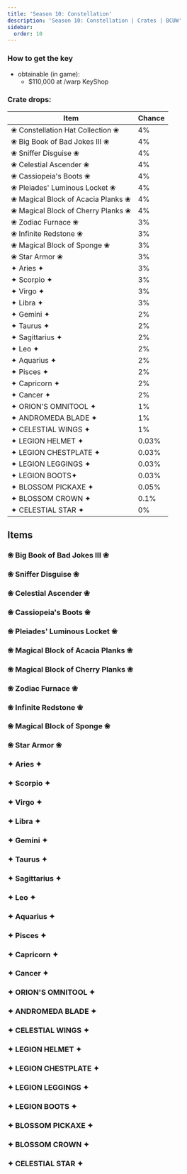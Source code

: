 ---
title: 'Season 10: Constellation'
description: 'Season 10: Constellation | Crates | BCUW'
sidebar:
  order: 10
---

### How to get the key
- obtainable (in game):
  - $110,000 at /warp KeyShop

### Crate drops:

| Item                                 | Chance |
|--------------------------------------|--------|
| ❀ Constellation Hat Collection ❀    | 4%     |
| ❀ Big Book of Bad Jokes III ❀       | 4%     |
| ❀ Sniffer Disguise ❀                | 4%     |
| ❀ Celestial Ascender ❀              | 4%     |
| ❀ Cassiopeia's Boots ❀              | 4%     |
| ❀ Pleiades' Luminous Locket ❀       | 4%     |
| ❀ Magical Block of Acacia Planks ❀  | 4%     |
| ❀ Magical Block of Cherry Planks ❀  | 4%     |
| ❀ Zodiac Furnace ❀                  | 3%     |
| ❀ Infinite Redstone ❀               | 3%     |
| ❀ Magical Block of Sponge ❀         | 3%     |
| ❀ Star Armor ❀                      | 3%     |
| ✦ Aries ✦                            | 3%     |
| ✦ Scorpio ✦                          | 3%     |
| ✦ Virgo ✦                            | 3%     |
| ✦ Libra ✦                            | 3%     |
| ✦ Gemini ✦                           | 2%     |
| ✦ Taurus ✦                           | 2%     |
| ✦ Sagittarius ✦                      | 2%     |
| ✦ Leo ✦                              | 2%     |
| ✦ Aquarius ✦                         | 2%     |
| ✦ Pisces ✦                           | 2%     |
| ✦ Capricorn ✦                        | 2%     |
| ✦ Cancer ✦                           | 2%     |
| ✦ ORION'S OMNITOOL ✦                 | 1%     |
| ✦ ANDROMEDA BLADE ✦                  | 1%     |
| ✦ CELESTIAL WINGS ✦                  | 1%     |
| ✦ LEGION HELMET ✦                    | 0.03%  |
| ✦ LEGION CHESTPLATE ✦                | 0.03%  |
| ✦ LEGION LEGGINGS ✦                  | 0.03%  |
| ✦ LEGION BOOTS✦                      | 0.03%  |
| ✦ BLOSSOM PICKAXE ✦                  | 0.05%  |
| ✦ BLOSSOM CROWN ✦                    | 0.1%   |
| ✦ CELESTIAL STAR ✦                   | 0%     |

## Items

### ❀ Big Book of Bad Jokes III ❀
<Cdn path="2D/Constellation" name="❀ Big Book of Bad Jokes III ❀" ext="png" fileNameOverride='BigBookOfBadJokes3' />

### ❀ Sniffer Disguise ❀
<Cdn path="2D/Constellation" name="❀ Sniffer Disguise ❀" ext="png" />

### ❀ Celestial Ascender ❀
<Cdn path="2D/Constellation" name="❀ Celestial Ascender ❀" ext="png" />

### ❀ Cassiopeia's Boots ❀
<Cdn path="2D/Constellation" name="❀ Cassiopeia's Boots ❀" ext="png" />

### ❀ Pleiades' Luminous Locket ❀
<Cdn path="2D/Constellation" name="❀ Pleiades' Luminous Locket ❀" ext="png" fileNameOverride='PleiadesLuminousLocket' />

### ❀ Magical Block of Acacia Planks ❀
<Cdn path="2D/Constellation" name="❀ Magical Block of Acacia Planks ❀" ext="png" />

### ❀ Magical Block of Cherry Planks ❀
<Cdn path="2D/Constellation" name="❀ Magical Block of Cherry Planks ❀" ext="png" />

### ❀ Zodiac Furnace ❀
<Cdn path="2D/Constellation" name="❀ Zodiac Furnace ❀" ext="png" />

### ❀ Infinite Redstone ❀
<Cdn path="2D/Constellation" name="❀ Infinite Redstone ❀" ext="png" />

### ❀ Magical Block of Sponge ❀
<Cdn path="2D/Constellation" name="❀ Magical Block of Sponge ❀" ext="png" />

### ❀ Star Armor ❀
<Cdn path="2D/Constellation" name="❀ Star Armor ❀" ext="png" />

### ✦ Aries ✦
<Cdn path="2D/Constellation" name="✦ Aries ✦" ext="png" />

### ✦ Scorpio ✦
<Cdn path="2D/Constellation" name="✦ Scorpio ✦" ext="png" />

### ✦ Virgo ✦
<Cdn path="2D/Constellation" name="✦ Virgo ✦" ext="png" />

### ✦ Libra ✦
<Cdn path="2D/Constellation" name="✦ Libra ✦" ext="png" />

### ✦ Gemini ✦
<Cdn path="2D/Constellation" name="✦ Gemini ✦" ext="png" />

### ✦ Taurus ✦
<Cdn path="2D/Constellation" name="✦ Taurus ✦" ext="png" />

### ✦ Sagittarius ✦
<Cdn path="2D/Constellation" name="✦ Sagittarius ✦" ext="png" />

### ✦ Leo ✦
<Cdn path="2D/Constellation" name="✦ Leo ✦" ext="png" />

### ✦ Aquarius ✦
<Cdn path="2D/Constellation" name="✦ Aquarius ✦" ext="png" />

### ✦ Pisces ✦
<Cdn path="2D/Constellation" name="✦ Pisces ✦" ext="png" />

### ✦ Capricorn ✦
<Cdn path="2D/Constellation" name="✦ Capricorn ✦" ext="png" />

### ✦ Cancer ✦
<Cdn path="2D/Constellation" name="✦ Cancer ✦" ext="png" />

### ✦ ORION'S OMNITOOL ✦
<Cdn path="2D/Constellation" name="✦ ORION'S OMNITOOL ✦" ext="png" fileNameOverride='OrionsOmnitool' />

### ✦ ANDROMEDA BLADE ✦
<Cdn path="2D/Constellation" name="✦ ANDROMEDA BLADE ✦" ext="png" />

### ✦ CELESTIAL WINGS ✦
<Cdn path="2D/Constellation" name="✦ CELESTIAL WINGS ✦" ext="png" />

### ✦ LEGION HELMET ✦
<Cdn path="2D/Constellation" name="✦ LEGION HELMET ✦" ext="png" />

### ✦ LEGION CHESTPLATE ✦
<Cdn path="2D/Constellation" name="✦ LEGION CHESTPLATE ✦" ext="png" />

### ✦ LEGION LEGGINGS ✦
<Cdn path="2D/Constellation" name="✦ LEGION LEGGINGS ✦" ext="png" />

### ✦ LEGION BOOTS ✦
<Cdn path="2D/Constellation" name="✦ LEGION BOOTS ✦" ext="png" />

### ✦ BLOSSOM PICKAXE ✦
<Cdn path="2D/Constellation" name="✦ BLOSSOM PICKAXE ✦" ext="png" />

### ✦ BLOSSOM CROWN ✦
<Cdn path="2D/Constellation" name="✦ BLOSSOM CROWN ✦" ext="png" />

### ✦ CELESTIAL STAR ✦
<Cdn path="2D/Constellation" name="✦ CELESTIAL STAR ✦" ext="png" />